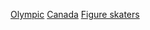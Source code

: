 [[Category:加拿大花样滑冰运动员|Olympic]]
[[Category:各國奧運花式滑冰選手|Canada]]
[[Category:加拿大冬季奥运运动员|Figure skaters]]